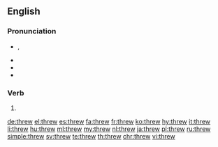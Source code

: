 ==English==

===Pronunciation===
* {{enPR|thro͞o}}, {{IPA|/θɹuː/|lang=en}}
* {{audio|en-us-threw.ogg|Audio (US)|lang=en}}
* {{rhymes|uː|lang=en}}
* {{homophones|lang=en|through|thru}}

===Verb===
{{head|en|verb form}}

# {{en-simple past of|throw}}

[[de:threw]]
[[el:threw]]
[[es:threw]]
[[fa:threw]]
[[fr:threw]]
[[ko:threw]]
[[hy:threw]]
[[it:threw]]
[[li:threw]]
[[hu:threw]]
[[ml:threw]]
[[my:threw]]
[[nl:threw]]
[[ja:threw]]
[[pl:threw]]
[[ru:threw]]
[[simple:threw]]
[[sv:threw]]
[[te:threw]]
[[th:threw]]
[[chr:threw]]
[[vi:threw]]